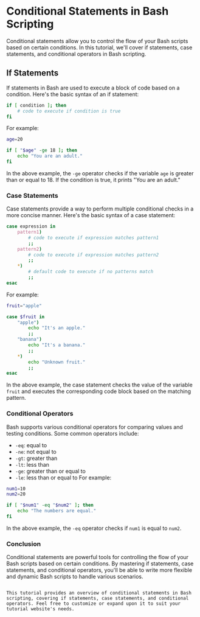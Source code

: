 # Conditional Statements in Bash Scripting

Conditional statements allow you to control the flow of your Bash scripts based on certain conditions. In this tutorial, we'll cover if statements, case statements, and conditional operators in Bash scripting.

## If Statements

If statements in Bash are used to execute a block of code based on a condition. Here's the basic syntax of an if statement:

```bash
if [ condition ]; then
    # code to execute if condition is true
fi
```
For example:

```bash
age=20

if [ "$age" -ge 18 ]; then
    echo "You are an adult."
fi
```
In the above example, the `-ge` operator checks if the variable `age` is greater than or equal to 18. If the condition is true, it prints "You are an adult."

### Case Statements
Case statements provide a way to perform multiple conditional checks in a more concise manner. Here's the basic syntax of a case statement:

```bash
case expression in
    pattern1)
        # code to execute if expression matches pattern1
        ;;
    pattern2)
        # code to execute if expression matches pattern2
        ;;
    *)
        # default code to execute if no patterns match
        ;;
esac
```
For example:

```bash
fruit="apple"

case $fruit in
    "apple")
        echo "It's an apple."
        ;;
    "banana")
        echo "It's a banana."
        ;;
    *)
        echo "Unknown fruit."
        ;;
esac
```
In the above example, the case statement checks the value of the variable `fruit` and executes the corresponding code block based on the matching pattern.

### Conditional Operators
Bash supports various conditional operators for comparing values and testing conditions. Some common operators include:

- `-eq`: equal to
- `-ne`: not equal to
- `-gt`: greater than
- `-lt`: less than
- `-ge`: greater than or equal to
- `-le`: less than or equal to
For example:

```bash
num1=10
num2=20

if [ "$num1" -eq "$num2" ]; then
    echo "The numbers are equal."
fi
```
In the above example, the `-eq` operator checks if `num1` is equal to `num2`.

### Conclusion
Conditional statements are powerful tools for controlling the flow of your Bash scripts based on certain conditions. By mastering if statements, case statements, and conditional operators, you'll be able to write more flexible and dynamic Bash scripts to handle various scenarios.

```vbnet

This tutorial provides an overview of conditional statements in Bash scripting, covering if statements, case statements, and conditional operators. Feel free to customize or expand upon it to suit your tutorial website's needs.
```




